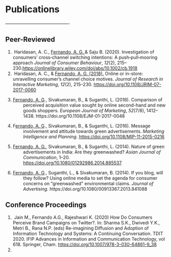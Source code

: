 <title>Research</title>
<h1>Publications</h1>
<p>-------------------------------------------</p>
<h2>Peer-Reviewed</h2>
<ol>
<li>&nbsp;Haridasan, A. C., <span style="text-decoration: underline;">Fernando, A. G. </span> &amp; Saju B. (2020).</span> Investigation of consumers' cross‐channel switching intentions: A push‐pull‐mooring approach <em>Journal of Consumer Behaviour</em>, <em>12</em>(2), 215&ndash;230.<a href="https://onlinelibrary.wiley.com/doi/abs/10.1002/cb.1918">https://onlinelibrary.wiley.com/doi/abs/10.1002/cb.1918</a></li>

<li>&nbsp;Haridasan, A. C., &amp; <span style="text-decoration: underline;">Fernando, A. G. (2018).</span> Online or in-store: unravelling consumer&rsquo;s channel choice motives. <em>Journal of Research in Interactive Marketing</em>, <em>12</em>(2), 215&ndash;230. <a href="https://doi.org/10.1108/JRIM-07-2017-0060">https://doi.org/10.1108/JRIM-07-2017-0060</a></li>
<li>
<p style="margin-left: 24pt; text-indent: -24.0pt;"><span style="text-decoration: underline;">Fernando, A. G</span>., Sivakumaran, B., &amp; Suganthi, L. (2018). Comparison of perceived acquisition value sought by online second-hand and new goods shoppers. <em>European Journal of Marketing</em>, <em>52</em>(7/8), 1412&ndash;1438. https://doi.org/10.1108/EJM-01-2017-0048</p>
</li>
<li>
<p style="margin-left: 24pt; text-indent: -24.0pt;">F<span style="text-decoration: underline;">ernando, A. G</span>., Sivakumaran, B., &amp; Suganthi, L. (2016). Message involvement and attitude towards green advertisements. <em>Marketing Intelligence and Planning</em>. <a href="https://doi.org/10.1108/MIP-11-2015-0216">https://doi.org/10.1108/MIP-11-2015-0216</a></p>
</li>
<li>
<p style="margin-left: 24pt; text-indent: -24.0pt;"><span style="text-decoration: underline;">Fernando, A. G.</span>, Sivakumaran, B., &amp; Suganthi, L. (2014). Nature of green advertisements in India: Are they greenwashed? <em>Asian Journal of Communication</em>, 1&ndash;20. <a href="https://doi.org/10.1080/01292986.2014.885537">https://doi.org/10.1080/01292986.2014.885537</a></p>
</li>
<li>
<p style="margin-left: 24pt; text-indent: -24.0pt;"><span style="text-decoration: underline;">Fernando, A. G</span>., Suganthi, L., &amp; Sivakumaran, B. (2014). If you blog, will they follow? Using online media to set the agenda for consumer concerns on &ldquo;greenwashed&rdquo; environmental claims. <em>Journal of Advertising</em>. https://doi.org/10.1080/00913367.2013.841088</p>
</li>
</ol>

<h2>Conference Proceedings</h2>
<ol>
<li>&nbsp;Jain M., Fernando A.G., Rajeshwari K. (2020) How Do Consumers Perceive Brand Campaigns on Twitter?. In: Sharma S.K., Dwivedi Y.K., Metri B., Rana N.P. (eds) Re-imagining Diffusion and Adoption of Information Technology and Systems: A Continuing Conversation. TDIT 2020. IFIP Advances in Information and Communication Technology, vol 618. Springer, Cham.  <a href="https://doi.org/10.1007/978-3-030-64861-9_38">https://doi.org/10.1007/978-3-030-64861-9_38</a></li>
<li>